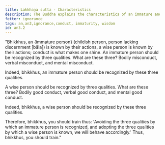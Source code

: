```yaml
---
title: Lakkhaṇa sutta - Characteristics
description: The Buddha explains the characteristics of an immature and wise person.
fetter: ignorance
tags: an,an3,ignorance,conduct, immaturity, wisdom
id: an3.2
---
```


"Bhikkhus, an \{immature person} (childish person, person lacking discernment [bāla]) is known by their actions, a wise person is known by their actions; conduct is what makes one shine. An immature person should be recognized by three qualities. What are these three? Bodily misconduct, verbal misconduct, and mental misconduct.

Indeed, bhikkhus, an immature person should be recognized by these three qualities.

A wise person should be recognized by three qualities. What are these three? Bodily good conduct, verbal good conduct, and mental good conduct.

Indeed, bhikkhus, a wise person should be recognized by these three qualities.

Therefore, bhikkhus, you should train thus: 'Avoiding the three qualities by which an immature person is recognized, and adopting the three qualities by which a wise person is known, we will behave accordingly.' Thus, bhikkhus, you should train."